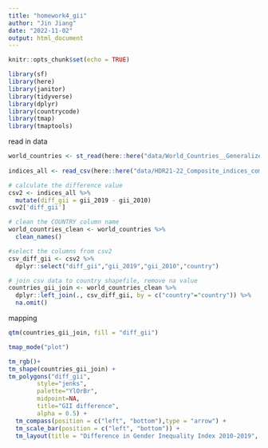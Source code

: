 ```yaml
---
title: "homework4_gii"
author: "Jin Jiang"
date: "2022-11-02"
output: html_document
---
```


```r
knitr::opts_chunk$set(echo = TRUE)
```

```r
library(sf)
library(here)
library(janitor)
library(tidyverse)
library(dplyr)
library(countrycode)
library(tmap)
library(tmaptools)
```
read in data
```r
world_countries <- st_read(here::here("data/World_Countries__Generalized_.shp"))
                           
indices_all <- read_csv(here::here("data/HDR21-22_Composite_indices_complete_time_series.csv"))   

```

```r
# calculate the difference value
csv2 <- indices_all %>%
  mutate(diff_gii = gii_2019 - gii_2010) 
csv2['diff_gii']
```

```r
# clean the COUNTRY column name
world_countries_clean <- world_countries %>%
  clean_names()

#select the columns from csv2
csv_diff_gii <- csv2 %>%
  dplyr::select("diff_gii","gii_2019","gii_2010","country")

# join csv data to country shapefile, remove na value
countries_gii_join <- world_countries_clean %>%
  dplyr::left_join(., csv_diff_gii, by = c("country"="country")) %>%
  na.omit()
```

mapping

```r
qtm(countries_gii_join, fill = "diff_gii")
```


```r
tmap_mode("plot")

tm_rgb()+
tm_shape(countries_gii_join) + 
tm_polygons("diff_gii", 
        style="jenks",
        palette="YlOrBr",
        midpoint=NA,
        title="GII difference",
        alpha = 0.5) + 
  tm_compass(position = c("left", "bottom"),type = "arrow") + 
  tm_scale_bar(position = c("left", "bottom")) +
  tm_layout(title = "Difference in Gender Inequality Index 2010-2019", legend.position = c("right", "bottom"))
```

